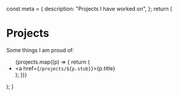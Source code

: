 


  const meta = {
    description: "Projects I have worked on",
  };
  return (
    <Layout>
      <Head pageTitle="Projects" meta={meta} />
      <main id="main-content">
        <h1>Projects</h1>
        <p>Some things I am proud of:</p>
        <ul>
          {projects.map((p) => {
            return (
              <li>
                <a href={`/projects/${p.stub}`}>{p.title}</a>
              </li>
            );
          })}
        </ul>
      </main>
    </Layout>
  );
}
